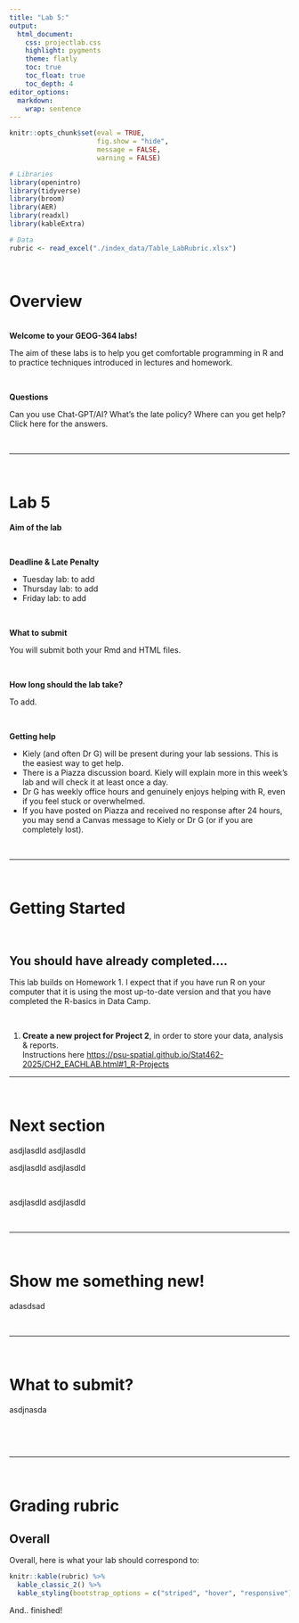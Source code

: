 ```yaml
---
title: "Lab 5:"
output:
  html_document:
    css: projectlab.css
    highlight: pygments
    theme: flatly
    toc: true
    toc_float: true
    toc_depth: 4
editor_options: 
  markdown: 
    wrap: sentence
---
```



```r
knitr::opts_chunk$set(eval = TRUE, 
                      fig.show = "hide", 
                      message = FALSE, 
                      warning = FALSE)

# Libraries
library(openintro)
library(tidyverse)
library(broom)
library(AER)
library(readxl)
library(kableExtra)

# Data
rubric <- read_excel("./index_data/Table_LabRubric.xlsx")
```

\

# Overview

\
**Welcome to your GEOG-364 labs!**

The aim of these labs is to help you get comfortable programming in R and to practice techniques introduced in lectures and homework.

\

::: {#boxedtext}
**Questions**

Can you use Chat-GPT/AI?
What’s the late policy?
Where can you get help?\
Click here for the answers.
:::

\

------------------------------------------------------------------------

\

# Lab 5

**Aim of the lab**


\

**Deadline & Late Penalty**

-   Tuesday lab: to add
-   Thursday lab: to add
-   Friday lab: to add

\

**What to submit**

You will submit both your Rmd and HTML files.

\

**How long should the lab take?**

To add.

\

**Getting help**

-   Kiely (and often Dr G) will be present during your lab sessions. This is the easiest way to get help.
-   There is a Piazza discussion board. Kiely will explain more in this week’s lab and will check it at least once a day.
-   Dr G has weekly office hours and genuinely enjoys helping with R, even if you feel stuck or overwhelmed.
-   If you have posted on Piazza and received no response after 24 hours, you may send a Canvas message to Kiely or Dr G (or if you are completely lost).\

\


------------------------------------------------------------------------

\


# Getting Started

\


## You should have already completed....

This lab builds on Homework 1. I expect that if you have run R on your computer that it is using the most up-to-date version and that you have completed the R-basics in Data Camp. 

\


1.  **Create a new project for Project 2**, in order to store your data, analysis & reports. \
 Instructions here <https://psu-spatial.github.io/Stat462-2025/CH2_EACHLAB.html#1_R-Projects>





------------------------------------------------------------------------

<br>

# Next section

asdjlasdld asdjlasdld

asdjlasdld asdjlasdld

\

asdjlasdld asdjlasdld

\

------------------------------------------------------------------------

\

# Show me something new!

adasdsad


\

------------------------------------------------------------------------

\

# What to submit?

asdjnasda

<br>


\

------------------------------------------------------------------------

\

# Grading rubric

## Overall

Overall, here is what your lab should correspond to:

```r
knitr::kable(rubric) %>%   
  kable_classic_2() %>%
  kable_styling(bootstrap_options = c("striped", "hover", "responsive"))

```

And..
finished!
